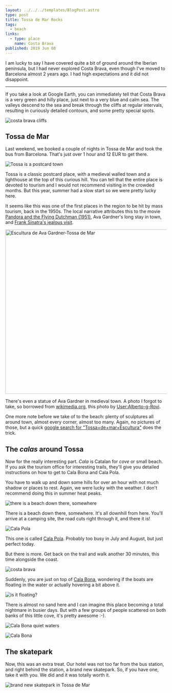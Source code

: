 ```yaml
---
layout: ../../../templates/BlogPost.astro
type: post
title: Tossa de Mar Rocks
tags:
  - beach
links:
  - type: place
    name: Costa Brava
published: 2019 Jun 08
---
```


I am lucky to say I have covered quite a bit of ground around the Iberian peninsula, but I had never explored Costa Brava, even though I've moved to Barcelona almost 2 years ago. I had high expectations and it did not disappoint.

---

If you take a look at Google Earth, you can immediately tell that Costa Brava is a very green and hilly place, just next to a very blue and calm sea. The valleys descend to the sea and break through the cliffs at regular intervals, resulting in curiously detailed contours, and some pretty special spots.

![costa brava cliffs](/media/blog/2019-06/costa-brava-cliffs.jpg)

## Tossa de Mar

Last weekend, we booked a couple of nights in Tossa de Mar and took the bus from Barcelona. That's just over 1 hour and 12 EUR to get there.

![Tossa is a postcard town](/media/blog/2019-06/tossa-is-a-post-card.jpg)

Tossa is a classic postcard place, with a medieval walled town and a lighthouse at the top of this curious hill. You can tell that the entire place is devoted to tourism and I would not recommend visiting in the crowded months. But this year, summer had a slow start so we were pretty lucky here.

It seems like this was one of the first places in the region to be hit by mass tourism, back in the 1950s. The local narrative attributes this to the movie [Pandora and the Flying Dutchman (1951)](https://www.imdb.com/title/tt0043899/), Ava Gardner's long stay in town, and [Frank Sinatra's jealous visit](https://elpais.com/elpais/2015/06/25/inenglish/1435226239_810968.html).

<img
  width="512"
  alt="Escultura de Ava Gardner-Tossa de Mar"
  src="https://upload.wikimedia.org/wikipedia/commons/thumb/5/52/Escultura_de_Ava_Gardner-Tossa_de_Mar.JPG/512px-Escultura_de_Ava_Gardner-Tossa_de_Mar.JPG"
/>

There's even a statue of Ava Gardner in medieval town. A photo I forgot to take, so borrowed from [wikimedia.org](https://commons.wikimedia.org/wiki/File:Escultura_de_Ava_Gardner-Tossa_de_Mar.JPG), this photo by [User:Alberto-g-Rovi](https://commons.wikimedia.org/wiki/User:Alberto-g-rovi).

One more note before we take of to the beach: plenty of sculptures all around town, almost every corner, almost too many. Again, no pictures of those, but a quick [google search for "Tossa+de+mar+Escultura"](https://www.google.com/search?q=tossa+de+mar+escultura&tbm=isch) does the trick.

## The _calas_ around Tossa

Now for the really interesting part. _Cala_ is Catalan for _cove_ or small beach. If you ask the tourism office for interesting trails, they'll give you detailed instructions on how to get to Cala Bona and Cala Pola.

You have to walk up and down some hills for over an hour with not much shadow or places to rest. Again, we were lucky with the weather. I don't recommend doing this in summer heat peaks.

![there is a beach down there, somewhere](/media/blog/2019-06/there-is-a-beach-down-there.jpg)

There is a beach down there, somewhere. It's all downhill from here. You'll arrive at a camping site, the road cuts right through it, and there it is!

![Cala Pola](/media/blog/2019-06/cala-pola.jpg)

This one is called [Cala Pola](https://www.google.com/maps/@41.7330724,2.9510359,310m/data=!3m1!1e3). Probably too busy in July and August, but just perfect today.

But there is more. Get back on the trail and walk another 30 minutes, this time alongside the coast.

![costa brava](/media/blog/2019-06/costa-brava.jpg)

Suddenly, you are just on top of [Cala Bona](https://www.google.com/maps/place/Cala+Bona/@41.7298366,2.9431278,434a,35y,90h,40.09t/data=!3m1!1e3!4m5!3m4!1s0x12bb05508bc12ceb:0xf38dff3c7195eb11!8m2!3d41.73024!4d2.9465622), wondering if the boats are floating in the water or actually hovering a bit above it.

![is it floating?](/media/blog/2019-06/is-it-floating.jpg)

There is almost no sand here and I can imagine this place becoming a total nightmare in busier days. But with a few groups of people scattered on both banks of this little cove, it's pretty awesome :-).

![Cala Bona quiet waters](/media/blog/2019-06/cala-bona-quiet-waters.jpg)

![Cala Bona](/media/blog/2019-06/cala-bona.jpg)

## The skatepark

Now, this was an extra treat. Our hotel was not too far from the bus station, and right behind the station, a brand new skatepark. So, if you have one, take it with you. We did and it was totally worth it.

![brand new skatepark in Tossa de Mar](/media/blog/2019-06/skatepark.jpg)
